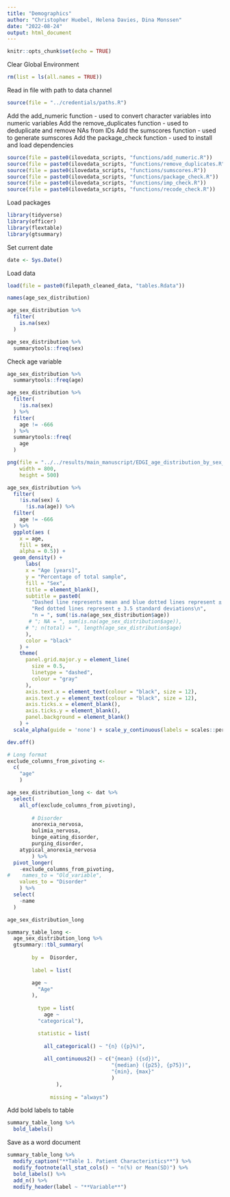 ```yaml
---
title: "Demographics"
author: "Christopher Huebel, Helena Davies, Dina Monssen"
date: "2022-08-24"
output: html_document
---
```


```r
knitr::opts_chunk$set(echo = TRUE)
```

Clear Global Environment

```r
rm(list = ls(all.names = TRUE)) 
```

Read in file with path to data channel
```r
source(file = "../credentials/paths.R")
```

Add the add_numeric function - used to convert character variables into numeric variables
Add the remove_duplicates function - used to deduplicate and remove NAs from IDs
Add the sumscores function - used to generate sumscores
Add the package_check function - used to install and load dependencies
```r
source(file = paste0(ilovedata_scripts, "functions/add_numeric.R"))
source(file = paste0(ilovedata_scripts, "functions/remove_duplicates.R"))
source(file = paste0(ilovedata_scripts, "functions/sumscores.R"))
source(file = paste0(ilovedata_scripts, "functions/package_check.R"))
source(file = paste0(ilovedata_scripts, "functions/imp_check.R"))
source(file = paste0(ilovedata_scripts, "functions/recode_check.R"))
```

Load packages

```r
library(tidyverse)
library(officer)
library(flextable)
library(gtsummary)
```

Set current date

```r
date <- Sys.Date()
```

Load data

```r
load(file = paste0(filepath_cleaned_data, "tables.Rdata"))
```


```r
names(age_sex_distribution)
```



```r
age_sex_distribution %>%
  filter(
    is.na(sex)
  )
```

```r
age_sex_distribution %>%
  summarytools::freq(sex)
```

Check age variable
```r
age_sex_distribution %>%
  summarytools::freq(age)
```

```r
age_sex_distribution %>%
  filter(
    !is.na(sex)
  ) %>%
  filter(
    age != -666
  ) %>%
  summarytools::freq(
    age
  )
```

```r
png(file = "../../results/main_manuscript/EDGI_age_distribution_by_sex_for_manuscript.png",
    width = 800,
    height = 500)

age_sex_distribution %>%
  filter(
    !is.na(sex) &
      !is.na(age)) %>%
  filter(
    age != -666
  ) %>%
  ggplot(aes (
    x = age,
    fill = sex,
    alpha = 0.5)) + 
  geom_density() +
      labs(
      x = "Age [years]",
      y = "Percentage of total sample",
      fill = "Sex",
      title = element_blank(),
      subtitle = paste0(
        "Dashed line represents mean and blue dotted lines represent ± 1 standard deviation\n",
        "Red dotted lines represent ± 3.5 standard deviations\n",
        "n = ", sum(!is.na(age_sex_distribution$age))
       # "; NA = ", sum(is.na(age_sex_distribution$age)),
      # "; n(total) = ", length(age_sex_distribution$age)
      ),
      color = "black"
    ) +
    theme(
      panel.grid.major.y = element_line(
        size = 0.5,
        linetype = "dashed",
        colour = "gray"
      ),
      axis.text.x = element_text(colour = "black", size = 12),
      axis.text.y = element_text(colour = "black", size = 12),
      axis.ticks.x = element_blank(),
      axis.ticks.y = element_blank(),
      panel.background = element_blank()
    ) +
  scale_alpha(guide = 'none') + scale_y_continuous(labels = scales::percent)

dev.off()
```



```r
# Long format
exclude_columns_from_pivoting <-
  c(
    "age"
    )

age_sex_distribution_long <- dat %>%
  select(
    all_of(exclude_columns_from_pivoting),
         
        # Disorder
        anorexia_nervosa,
        bulimia_nervosa,
        binge_eating_disorder,
        purging_disorder,
    atypical_anorexia_nervosa
        ) %>%
  pivot_longer(
    -exclude_columns_from_pivoting,
#    names_to = "Old_variable",
    values_to = "Disorder"
    ) %>%
  select(
    -name
  )

age_sex_distribution_long
```





```r
summary_table_long <-
  age_sex_distribution_long %>%
  gtsummary::tbl_summary(
        
        by =  Disorder,
        
        label = list(

        age ~
          "Age"
        ),
                
          type = list(
            age ~
          "categorical"),

          statistic = list(
                             
            all_categorical() ~ "{n} ({p}%)",
            
            all_continuous2() ~ c("{mean} ({sd})",
                                  "{median} ({p25}, {p75})",
                                  "{min}, {max}"
                                  )
                ), 
              
              missing = "always") 
```

Add bold labels to table
```r
summary_table_long %>% 
  bold_labels() 
```

Save as a word document
```r
summary_table_long %>% 
  modify_caption("**Table 1. Patient Characteristics**") %>%  
  modify_footnote(all_stat_cols() ~ "n(%) or Mean(SD)") %>% 
  bold_labels() %>% 
  add_n() %>% 
  modify_header(label ~ "**Variable**") 
```

